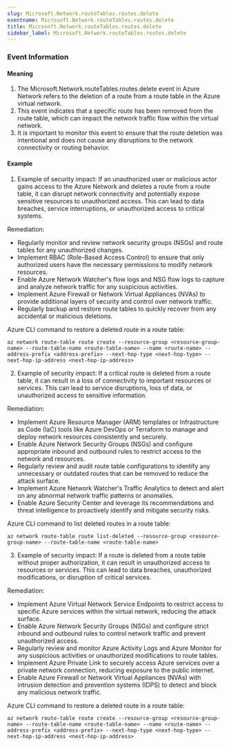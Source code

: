 ```yaml
--- 
slug: Microsoft.Network.routeTables.routes.delete
eventname: Microsoft.Network.routeTables.routes.delete
title: Microsoft.Network.routeTables.routes.delete
sidebar_label: Microsoft.Network.routeTables.routes.delete
---
```

                       
### Event Information

#### Meaning

1. The Microsoft.Network.routeTables.routes.delete event in Azure Network refers to the deletion of a route from a route table in the Azure virtual network.
2. This event indicates that a specific route has been removed from the route table, which can impact the network traffic flow within the virtual network.
3. It is important to monitor this event to ensure that the route deletion was intentional and does not cause any disruptions to the network connectivity or routing behavior.

#### Example

1. Example of security impact: If an unauthorized user or malicious actor gains access to the Azure Network and deletes a route from a route table, it can disrupt network connectivity and potentially expose sensitive resources to unauthorized access. This can lead to data breaches, service interruptions, or unauthorized access to critical systems.

Remediation:
- Regularly monitor and review network security groups (NSGs) and route tables for any unauthorized changes.
- Implement RBAC (Role-Based Access Control) to ensure that only authorized users have the necessary permissions to modify network resources.
- Enable Azure Network Watcher's flow logs and NSG flow logs to capture and analyze network traffic for any suspicious activities.
- Implement Azure Firewall or Network Virtual Appliances (NVAs) to provide additional layers of security and control over network traffic.
- Regularly backup and restore route tables to quickly recover from any accidental or malicious deletions.

Azure CLI command to restore a deleted route in a route table:
```
az network route-table route create --resource-group <resource-group-name> --route-table-name <route-table-name> --name <route-name> --address-prefix <address-prefix> --next-hop-type <next-hop-type> --next-hop-ip-address <next-hop-ip-address>
```

2. Example of security impact: If a critical route is deleted from a route table, it can result in a loss of connectivity to important resources or services. This can lead to service disruptions, loss of data, or unauthorized access to sensitive information.

Remediation:
- Implement Azure Resource Manager (ARM) templates or Infrastructure as Code (IaC) tools like Azure DevOps or Terraform to manage and deploy network resources consistently and securely.
- Enable Azure Network Security Groups (NSGs) and configure appropriate inbound and outbound rules to restrict access to the network and resources.
- Regularly review and audit route table configurations to identify any unnecessary or outdated routes that can be removed to reduce the attack surface.
- Implement Azure Network Watcher's Traffic Analytics to detect and alert on any abnormal network traffic patterns or anomalies.
- Enable Azure Security Center and leverage its recommendations and threat intelligence to proactively identify and mitigate security risks.

Azure CLI command to list deleted routes in a route table:
```
az network route-table route list-deleted --resource-group <resource-group-name> --route-table-name <route-table-name>
```

3. Example of security impact: If a route is deleted from a route table without proper authorization, it can result in unauthorized access to resources or services. This can lead to data breaches, unauthorized modifications, or disruption of critical services.

Remediation:
- Implement Azure Virtual Network Service Endpoints to restrict access to specific Azure services within the virtual network, reducing the attack surface.
- Enable Azure Network Security Groups (NSGs) and configure strict inbound and outbound rules to control network traffic and prevent unauthorized access.
- Regularly review and monitor Azure Activity Logs and Azure Monitor for any suspicious activities or unauthorized modifications to route tables.
- Implement Azure Private Link to securely access Azure services over a private network connection, reducing exposure to the public internet.
- Enable Azure Firewall or Network Virtual Appliances (NVAs) with intrusion detection and prevention systems (IDPS) to detect and block any malicious network traffic.

Azure CLI command to restore a deleted route in a route table:
```
az network route-table route create --resource-group <resource-group-name> --route-table-name <route-table-name> --name <route-name> --address-prefix <address-prefix> --next-hop-type <next-hop-type> --next-hop-ip-address <next-hop-ip-address>
```


 
